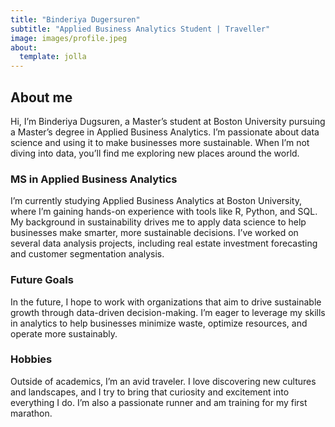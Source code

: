 ```yaml
---
title: "Binderiya Dugersuren"
subtitle: "Applied Business Analytics Student | Traveller"
image: images/profile.jpeg
about:
  template: jolla
---
```


## About me

Hi, I'm Binderiya Dugsuren, a Master's student at Boston University pursuing a Master's degree in Applied Business Analytics. I'm passionate about data science and using it to make businesses more sustainable. When I’m not diving into data, you’ll find me exploring new places around the world. 

### MS in Applied Business Analytics

I’m currently studying Applied Business Analytics at Boston University, where I’m gaining hands-on experience with tools like R, Python, and SQL. My background in sustainability drives me to apply data science to help businesses make smarter, more sustainable decisions. I’ve worked on several data analysis projects, including real estate investment forecasting and customer segmentation analysis.

### Future Goals

In the future, I hope to work with organizations that aim to drive sustainable growth through data-driven decision-making. I'm eager to leverage my skills in analytics to help businesses minimize waste, optimize resources, and operate more sustainably.

### Hobbies

Outside of academics, I’m an avid traveler. I love discovering new cultures and landscapes, and I try to bring that curiosity and excitement into everything I do. I'm also a passionate runner and am training for my first marathon.
